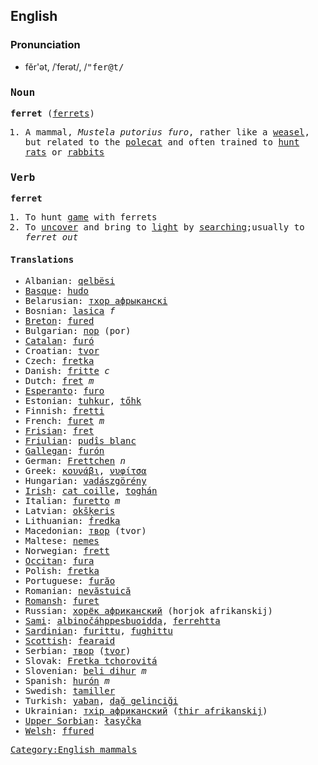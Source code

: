 ==English==
=== Pronunciation ===
*fĕr'ət, /ˈferət/, /<tt>"fer@t<tt>/

=== Noun ===
{{wikipedia}}
'''ferret''' ([[ferrets]])
#A mammal, ''Mustela putorius furo'', rather like a [[weasel]], but related to the [[polecat]] and often trained to [[hunt]] [[rat]]s or [[rabbit]]s
===Verb===
'''ferret'''
#To hunt [[game]] with ferrets
#To [[uncover]] and bring to [[light]] by [[searching]];usually to ''ferret out''

==== Translations ====
*Albanian: [[qelbësi]]
*[[Basque]]: [[hudo]]
*Belarusian: [[тхор афрыканскі]]
*Bosnian: [[lasica]] ''f''
*[[Breton]]: [[fured]]
*Bulgarian: [[пор]] (por)
*[[Catalan]]: [[furó]]
*Croatian: [[tvor]]
*Czech: [[fretka]]
*Danish: [[fritte]] ''c''
*Dutch: [[fret]] ''m''
*[[Esperanto]]: [[furo]]
*Estonian: [[tuhkur]], [[tőhk]]
*Finnish: [[fretti]]
*French: [[furet]] ''m''
*[[Frisian]]: [[fret]]
*[[Friulian]]: [[pudîs blanc]]
*[[Gallegan]]: [[furón]]
*German: [[Frettchen]] ''n''
*Greek: [[κουνάβι]], [[νυφίτσα]]
*Hungarian: [[vadászgörény]]
*[[Irish]]: [[cat coille]], [[toghán]]
*Italian: [[furetto]] ''m''
*Latvian: [[okšķeris]]
*Lithuanian: [[fredka]]
*Macedonian: [[твор]] (tvor)
*Maltese: [[nemes]]
*Norwegian: [[frett]]
*[[Occitan]]: [[fura]]
*Polish: [[fretka]]
*Portuguese: [[furăo]]
*Romanian: [[nevăstuică]]
*[[Romansh]]: [[furet]]
*Russian: [[хорёк африканский]] (horjok afrikanskij)
*[[Sami]]: [[albinočáhppesbuoidda]], [[ferrehtta]]
*[[Sardinian]]: [[furittu]], [[fughittu]]
*[[Scottish]]: [[fearaid]]
*Serbian: [[твор]] ([[tvor]])
*Slovak: [[Fretka tchorovitá]]
*Slovenian: [[beli dihur]] ''m''
*Spanish: [[hurón]] ''m''
*Swedish: [[tamiller]]
*Turkish: [[yaban]], [[dağ gelinciği]]
*Ukrainian: [[тхiр африканский]] ([[thir afrikanskij]])
*[[Upper Sorbian]]: [[łasyčka]]
*[[Welsh]]: [[ffured]]

[[Category:English mammals]]